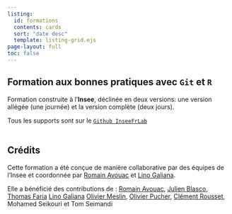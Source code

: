 ```yaml
---
listing:
  id: formations
  contents: cards
  sort: "date desc"
  template: listing-grid.ejs
page-layout: full
toc: false
---
```


## Formation aux bonnes pratiques avec `Git` et `R`

Formation construite à l'__Insee__, déclinée en deux versions: une version allégée (une journée) et la version complète (deux jours).

Tous les supports sont sur le [`Github InseeFrLab`](https://github.com/InseeFrLab/formation-bonnes-pratiques-git-R)
<br>
<br>

::: {#formations}
:::


## Crédits

Cette formation a été conçue de manière collaborative par des équipes de 
l'Insee et coordonnée
par [Romain Avouac](https://github.com/avouacr) et [Lino Galiana](https://github.com/linogaliana).

Elle a bénéficié des contributions de : [Romain Avouac](https://github.com/avouacr), 
[Julien Blasco](https://github.com/JulienBlasco),
[Thomas Faria](https://github.com/ThomasFaria)
[Lino Galiana](https://github.com/linogaliana)
[Olivier Meslin](https://github.com/oliviermeslin),
[Olivier Pucher](https://github.com/Evargalo),
[Clément Rousset](https://github.com/clerousset),
Mohamed Seikouri et
Tom Seimandi

